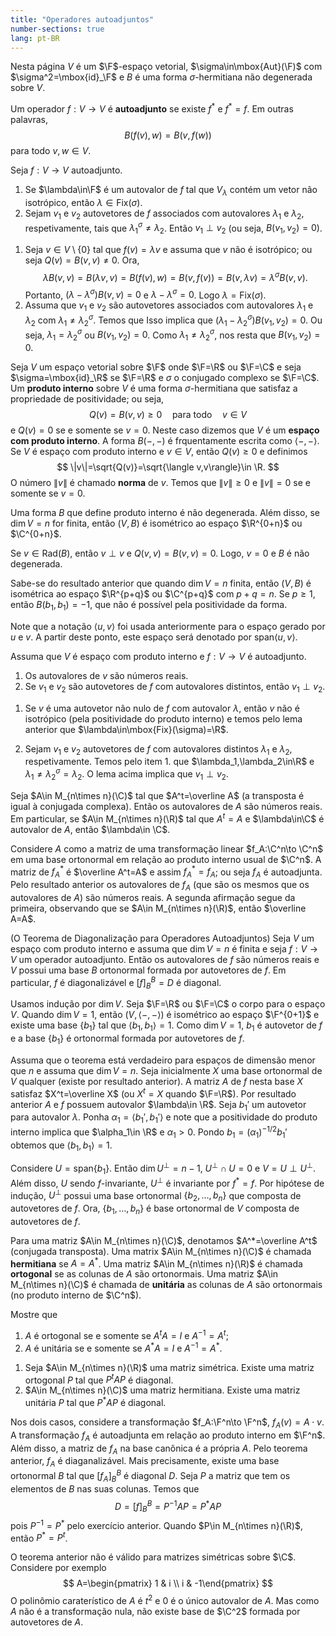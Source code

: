 ```yaml
--- 
title: "Operadores autoadjuntos"
number-sections: true
lang: pt-BR
--- 
```


Nesta página $V$ é um $\F$-espaço vetorial, $\sigma\in\mbox{Aut}(\F)$ com $\sigma^2=\mbox{id}_\F$ e $B$ é uma forma $\sigma$-hermitiana não degenerada sobre $V$.

:::{#def-}
Um operador $f:V\to V$ é **autoadjunto** se existe $f^*$ e $f^*=f$. Em outras palavras,
$$
B(f(v),w)=B(v,f(w))
$$
para todo $v,w\in V$.
:::


:::{#lem-}
Seja $f:V\to V$ autoadjunto.


1.  Se $\lambda\in\F$ é um autovalor de $f$ tal que $V_\lambda$ contém um vetor não isotrópico, então $\lambda\in\mbox{Fix}(\sigma)$.
2.  Sejam $v_1$ e $v_2$  autovetores de $f$ associados com autovalores $\lambda_1$ e $\lambda_2$, respetivamente, tais que $\lambda_1^\sigma\neq \lambda_2$. Então $v_1\perp v_2$ (ou seja, $B(v_1,v_2)=0$).
:::


:::{.proof}
1. Seja $v\in V\setminus\{0\}$ tal que $f(v)=\lambda v$ e assuma que $v$ não é isotrópico; ou seja $Q(v)=B(v,v)\neq 0$. Ora,
$$
\lambda B(v,v)=B(\lambda v,v)=B(f(v),w)=B(v,f(v))=B(v,\lambda v)=\lambda^\sigma B(v,v).
$$
Portanto, $(\lambda-\lambda^\sigma)B(v,v)=0$ e $\lambda-\lambda^\sigma=0$. Logo $\lambda=\mbox{Fix}(\sigma)$.
2. Assuma que $v_1$ e $v_2$ são autovetores associados com autovalores $\lambda_1$ e $\lambda_2$ com $\lambda_1\neq \lambda_2^\sigma$. Temos que
\begin{align*}
\lambda_1 B(v_1,v_2)&=B(f(v_1),w_2)=B(v_1,f(v_2))=B(v_1,\lambda_2 v_2)\\&=\lambda_2^\sigma B(v_1,v_2).
\end{align*}
Isso implica que $(\lambda_1-\lambda_2^\sigma)B(v_1,v_2)=0$. Ou seja, $\lambda_1=\lambda_2^\sigma$ ou $B(v_1,v_2)=0$.
Como $\lambda_1\neq \lambda_2^\sigma$, nos resta que $B(v_1,v_2)=0$.
:::


:::{#def-}
Seja $V$ um espaço vetorial sobre $\F$ onde $\F=\R$ ou $\F=\C$ e seja $\sigma=\mbox{id}_\R$ se $\F=\R$ e $\sigma$ o conjugado complexo se $\F=\C$. Um **produto interno** sobre $V$ é uma forma $\sigma$-hermitiana que satisfaz a propriedade de positividade; ou seja,
$$
Q(v)=B(v,v)\geq 0\quad\mbox{para todo}\quad v\in V
$$
e $Q(v)=0$ se e somente se $v=0$. Neste caso dizemos que $V$ é um **espaço com produto interno**. A forma $B(-,-)$ é frquentamente escrita como $\langle -,-\rangle$. Se $V$ é espaço com produto interno e $v\in V$, então $Q(v)\geq 0$ e definimos
$$
\|v\|=\sqrt{Q(v)}=\sqrt{\langle v,v\rangle}\in \R.
$$
O número $\|v\|$ é chamado **norma** de $v$. Temos que $\|v\|\geq 0$ e $\|v\|=0$ se e somente se $v=0$.
:::


:::{#lem-}
Uma forma $B$ que define produto interno é não degenerada. Além disso, se $\dim V=n$ for finita, então $(V,B)$ é isométrico ao espaço $\R^{0+n}$ ou $\C^{0+n}$.
:::


:::{.proof}
Se $v\in\mbox{Rad}(B)$, então $v\perp v$ e $Q(v,v)=B(v,v)=0$. Logo, $v=0$ e $B$ é não degenerada.

Sabe-se do resultado anterior que quando $\dim V=n$ finita, então $(V,B)$ é isométrica ao espaço $\R^{p+q}$ ou $\C^{p+q}$ com $p+q=n$. Se $p\geq 1$, então $B(b_1,b_1)=-1$, que não é possível pela positividade da forma.

:::

Note que a notação $\langle u,v\rangle$ foi usada anteriormente para o espaço gerado por $u$ e $v$. A partir deste ponto, este espaço será denotado por $\mbox{span}\langle u,v\rangle$.

:::{#cor-}
Assuma que $V$ é espaço com produto interno e $f:V\to V$ é autoadjunto.


1.  Os autovalores de $v$ são números reais.
2.  Se $v_1$ e $v_2$ são autovetores de $f$ com autovalores distintos, então $v_1\perp v_2$.
:::


:::{.proof}
1. Se $v$ é uma autovetor não nulo de $f$ com autovalor $\lambda$, então $v$ não é isotrópico (pela positividade do produto interno) e temos pelo lema anterior que $\lambda\in\mbox{Fix}(\sigma)=\R$.

2. Sejam $v_1$ e $v_2$ autovetores de $f$ com autovalores distintos $\lambda_1$ e $\lambda_2$, respetivamente. Temos pelo item 1. que $\lambda_1,\lambda_2\in\R$ e $\lambda_1\neq \lambda_2^\sigma=\lambda_2$. O lema acima implica que $v_1\perp v_2$.
:::


:::{#cor-}
Seja $A\in M_{n\times n}(\C)$ tal que $A^t=\overline A$ (a transposta é igual à conjugada complexa). Então os autovalores de $A$ são números reais. Em particular, se $A\in M_{n\times n}(\R)$ tal que $A^t = A$ e $\lambda\in\C$ é autovalor de $A$, então $\lambda\in \C$.
:::


:::{.proof}
Considere $A$ como a matriz de uma transformação linear $f_A:\C^n\to \C^n$ em uma base ortonormal em relação ao produto interno usual de $\C^n$. A matriz de $f_A^*$ é $\overline A^t=A$ e assim $f_A^*=f_A$; ou seja $f_A$ é autoadjunta. Pelo resultado anterior os autovalores de $f_A$ (que são os mesmos que os autovalores de $A$) são números reais. A segunda afirmação segue da primeira, observando que se $A\in M_{n\times n}(\R)$, então $\overline A=A$.
:::


:::{#thm-}
(O Teorema de Diagonalização para Operadores Autoadjuntos)
Seja $V$ um espaço com produto interno e assuma que $\dim V=n$ é finita e seja $f:V\to V$ um operador autoadjunto. Então os autovalores de $f$ são números reais e $V$ possui uma base $B$ ortonormal formada por autovetores de $f$. Em particular, $f$ é diagonalizável e $[f]_B^B=D$ é diagonal.
:::


:::{.proof}
Usamos indução por $\dim V$. Seja $\F=\R$ ou $\F=\C$ o corpo para o espaço $V$. Quando $\dim V=1$, então $(V,\langle-,-\rangle)$ é isométrico ao espaço $\F^{0+1}$ e existe uma base $\{b_1\}$ tal que $\langle b_1,b_1\rangle=1$. Como $\dim V=1$, $b_1$ é autovetor de $f$ e a base $\{b_1\}$ é ortonormal formada por autovetores de $f$.

Assuma que o teorema está verdadeiro para espaços de dimensão menor que $n$ e assuma que $\dim V=n$. Seja inicialmente $X$ uma base ortonormal de $V$ qualquer (existe por resultado anterior). A matriz $A$ de $f$ nesta base $X$ satisfaz $X^t=\overline X$ (ou $X^t=X$ quando $\F=\R$). Por resultado anterior $A$ e $f$ possuem autovalor $\lambda\in \R$. Seja $b_1'$ um autovetor para autovalor $\lambda$. Ponha $\alpha_1=\langle b_1',b_1'\rangle$ e note que a positividade do produto interno implica que $\alpha_1\in \R$ e $\alpha_1 > 0$. Pondo $b_1=(\alpha_1)^{-1/2}b_1'$ obtemos que $\langle b_1,b_1\rangle =1$.

Considere $U=\mbox{span}\{b_1\}$. Então $\dim U^\perp=n-1$, $U^{\perp}\cap U=0$ e $V=U\perp U^\perp$. Além disso, $U$ sendo $f$-invariante, $U^\perp$ é invariante por $f^*=f$. Por hipótese de indução, $U^\perp$ possui uma base ortonormal $\{b_2,\ldots,b_n\}$ que composta de autovetores de $f$. Ora, $\{b_1,\ldots,b_n\}$ é base ortonormal de $V$ composta de autovetores de $f$.

:::


:::{#def-}
Para uma matriz $A\in M_{n\times n}(\C)$, denotamos $A^*=\overline A^t$ (conjugada transposta). Uma matrix $A\in M_{n\times n}(\C)$ é chamada **hermitiana** se $A=A^*$. Uma matriz $A\in M_{n\times n}(\R)$ é chamada **ortogonal** se as colunas de $A$ são ortonormais. Uma matriz $A\in M_{n\times n}(\C)$ é chamada de **unitária** as colunas de $A$ são ortonormais (no produto interno de $\C^n$).
:::


:::{#exr-}
Mostre que

1.  $A$ é ortogonal se e somente se $A^tA=I$ e $A^{-1}=A^t$;
2.  $A$ é unitária se e somente se $A^*A=I$ e $A^{-1}=A^*$.
:::


:::{#cor-}

1.  Seja $A\in M_{n\times n}(\R)$ uma matriz simétrica. Existe uma matriz ortogonal $P$ tal que $P^tAP$ é diagonal.
2.  $A\in M_{n\times n}(\C)$ uma matriz hermitiana. Existe uma matriz unitária $P$ tal que $P^*AP$ é diagonal.
:::


:::{.proof}
Nos dois casos, considere a transformação $f_A:\F^n\to \F^n$, $f_A(v)=A\cdot v$. A transformação $f_A$ é autoadjunta em relação ao produto interno em $\F^n$. Além disso, a matriz de $f_A$ na base canônica é a própria $A$. Pelo teorema anterior, $f_A$ é diaganalizável. Mais precisamente, existe uma base ortonormal $B$ tal que $[f_A]_B^B$ é diagonal $D$. Seja $P$ a matriz que tem os elementos de $B$ nas suas colunas. Temos que
$$
D=[f]_B^B=P^{-1}AP=P^*AP
$$
pois $P^{-1}=P^*$  pelo exercício anterior. Quando $P\in M_{n\times n}(\R)$, então $P^*=P^t$.
:::


:::{#exm-}
O teorema anterior não é válido para matrizes simétricas sobre $\C$. Considere por exemplo
$$
A=\begin{pmatrix} 1 & i \\ i & -1\end{pmatrix}
$$
O polinômio caraterístico de $A$ é $t^2$ e $0$ é o único autovalor de $A$. Mas como $A$ não é a transformação nula, não existe base de $\C^2$ formada por autovetores de $A$.
:::
